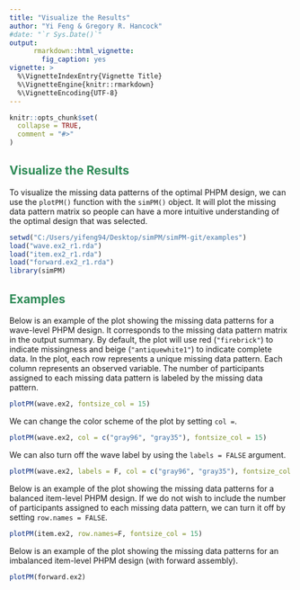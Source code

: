 ```yaml
---
title: "Visualize the Results"
author: "Yi Feng & Gregory R. Hancock"
#date: "`r Sys.Date()`"
output:
      rmarkdown::html_vignette:
        fig_caption: yes
vignette: >
  %\VignetteIndexEntry{Vignette Title}
  %\VignetteEngine{knitr::rmarkdown}
  %\VignetteEncoding{UTF-8}
---
```


```r
knitr::opts_chunk$set(
  collapse = TRUE,
  comment = "#>"
)
```

## <span style="color:seagreen">**Visualize the Results**</span> 


To visualize the missing data patterns of the optimal PHPM design, we can use the `plotPM()` function with the `simPM()` object. It will plot the missing data pattern matrix so people can have a more intuitive understanding of the optimal design that was selected. 

```r
setwd("C:/Users/yifeng94/Desktop/simPM/simPM-git/examples")
load("wave.ex2_r1.rda")
load("item.ex2_r1.rda")
load("forward.ex2_r1.rda")
library(simPM)
```


## <span style="color:seagreen">**Examples**</span> 

Below is an example of the plot showing the missing data patterns for a wave-level PHPM design. It corresponds to the missing data pattern matrix in the output summary. By default, the plot will use red (`"firebrick"`) to indicate missingness and beige (`"antiquewhite1"`) to indicate complete data. In the plot, each row represents a unique missing data pattern. Each column represents an observed variable. The number of participants assigned to each missing data pattern is labeled by the missing data pattern. 

```r

plotPM(wave.ex2, fontsize_col = 15)

```


We can change the color scheme of the plot by setting `col = `. 

```r
plotPM(wave.ex2, col = c("gray96", "gray35"), fontsize_col = 15)
```


We can also turn off the wave label by using the `labels = FALSE` argument.

```r
plotPM(wave.ex2, labels = F, col = c("gray96", "gray35"), fontsize_col = 15)
```


Below is an example of the plot showing the missing data patterns for a balanced item-level PHPM design. If we do not wish to include the number of participants assigned to each missing data pattern, we can turn it off by setting `row.names = FALSE`.

```r
plotPM(item.ex2, row.names=F, fontsize_col = 15)
```


Below is an example of the plot showing the missing data patterns for an imbalanced item-level PHPM design (with forward assembly). 

```r
plotPM(forward.ex2)
```



